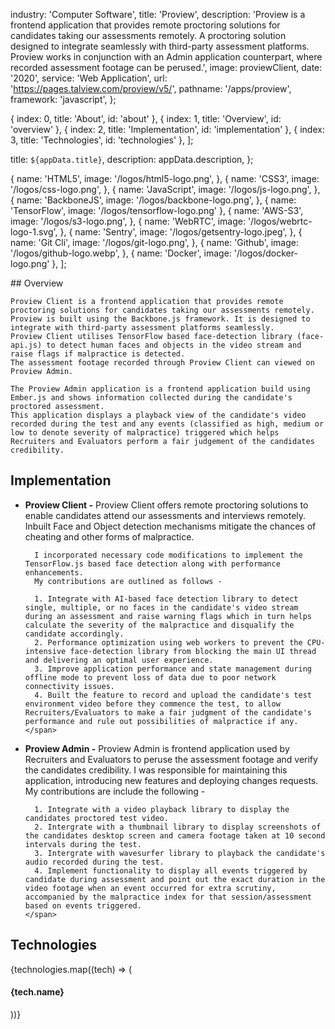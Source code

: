 
  industry: 'Computer Software',
  title: 'Proview',
  description: 'Proview is a frontend application that provides remote proctoring solutions for candidates taking our assessments remotely. A proctoring solution designed to integrate seamlessly with third-party assessment platforms. Proview works in conjunction with an Admin application counterpart, where recorded assessment footage can be perused.',
  image: proviewClient,
  date: '2020',
  service: 'Web Application',
  url: 'https://pages.talview.com/proview/v5/',
  pathname: '/apps/proview',
  framework: 'javascript',
};

  { index: 0, title: 'About', id: 'about' },
  { index: 1, title: 'Overview', id: 'overview' },
  { index: 2, title: 'Implementation', id: 'implementation' },
  { index: 3, title: 'Technologies', id: 'technologies' },
];

  title: `${appData.title}`,
  description: appData.description,
};

  {
      name: 'HTML5',
      image: '/logos/html5-logo.png',
  },
  {
      name: 'CSS3',
      image: '/logos/css-logo.png',
  },
  {
      name: 'JavaScript',
      image: '/logos/js-logo.png',
  },
  {
      name: 'BackboneJS',
      image: '/logos/backbone-logo.png',
  },
  { 
      name: 'TensorFlow', 
      image: '/logos/tensorflow-logo.png' 
  },
  {
      name: 'AWS-S3',
      image: '/logos/s3-logo.png',
  },
  {
      name: 'WebRTC',
      image: '/logos/webrtc-logo-1.svg',
  },
  {
      name: 'Sentry',
      image: '/logos/getsentry-logo.jpeg',
  },
  {
      name: 'Git Cli',
      image: '/logos/git-logo.png',
  },
  {
      name: 'Github',
      image: '/logos/github-logo.webp',
  },
  { 
      name: 'Docker', 
      image: '/logos/docker-logo.png' 
  },
];

<Container>

<Border className="my-8" />

  <Section id="overview">
    ## Overview

    Proview Client is a frontend application that provides remote proctoring solutions for candidates taking our assessments remotely. Proview is built using the Backbone.js framework. It is designed to integrate with third-party assessment platforms seamlessly. 
    Proview Client utilises TensorFlow based face-detection library (face-api.js) to detect human faces and objects in the video stream and raise flags if malpractice is detected.
    The assessment footage recorded through Proview Client can viewed on Proview Admin. 
    
    The Proview Admin application is a frontend application build using Ember.js and shows information collected during the candidate's proctored assessment. 
    This application displays a playback view of the candidate's video recorded during the test and any events (classified as high, medium or low to denote severity of malpractice) triggered which helps Recruiters and Evaluators perform a fair judgement of the candidates credibility.

  </Section>

<Border className="my-8" />

<Section id="implementation">

## Implementation

<AppSolution href={appData.url}>
<ul>
  <li>
    <span>
      <strong className="font-semibold text-blue-100">Proview Client -</strong> 
      Proview Client offers remote proctoring solutions to enable candidates attend our assessments and interviews remotely. 
      Inbuilt Face and Object detection mechanisms mitigate the chances of cheating and other forms of malpractice.

      I incorporated necessary code modifications to implement the TensorFlow.js based face detection along with performance enhancements. 
      My contributions are outlined as follows -

      1. Integrate with AI-based face detection library to detect single, multiple, or no faces in the candidate's video stream during an assessment and raise warning flags which in turn helps calculate the severity of the malpractice and disqualify the candidate accordingly.
      2. Performance optimization using web workers to prevent the CPU-intensive face-detection library from blocking the main UI thread and delivering an optimal user experience.
      3. Improve application performance and state management during offline mode to prevent loss of data due to poor network connectivity issues.
      4. Built the feature to record and upload the candidate's test environment video before they commence the test, to allow Recruiters/Evaluators to make a fair judgment of the candidate's performance and rule out possibilities of malpractice if any.
    </span>
  </li>
  <li>
    <span>
      <strong className="font-semibold text-blue-100">Proview Admin -</strong> 
      Proview Admin is frontend application used by Recruiters and Evaluators to peruse the assessment footage and verify the candidates credibility.
      I was responsible for maintaining this application, introducing new features and deploying changes requests.
      My contributions are include the following -

      1. Integrate with a video playback library to display the candidates proctored test video.
      2. Intergrate with a thumbnail library to display screenshots of the candidates desktop screen and camera footage taken at 10 second intervals during the test.
      3. Intergrate with wavesurfer library to playback the candidate's audio recorded during the test.
      4. Implement functionality to display all events triggered by candidate during assessment and point out the exact duration in the video footage when an event occurred for extra scrutiny, accompanied by the malpractice index for that session/assessment based on events triggered.
    </span>
  </li>
</ul>
</AppSolution>

</Section>

<Border className="my-8" />

<Section id="technologies">

## Technologies

<FadeInStagger className="flex gap-4 mt-6 flex-wrap" faster once>
  {technologies.map((tech) => (
    <FadeIn key={tech.name}>
      <div className="mt-auto text-center">
        <Image
          src={tech.image}
          className="object-contain rounded-md m-auto"
          alt=""
          height={64}
          width={64}
          style={{
            width: 64,
            height: 64,
          }}
        />
        <h4 className="text-sm font-semibold tracking-tight text-[#525df3] text-center bg-white rounded-full w-min px-2 m-2 mx-auto">{tech.name}</h4>
      </div>
    </FadeIn>
  ))}
</FadeInStagger>

</Section>

</Container>
